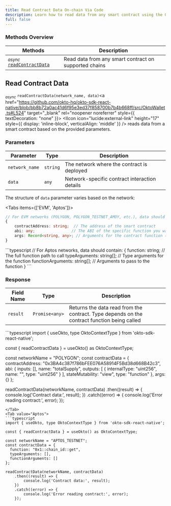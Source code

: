 ```yaml
---
title: Read Contract Data On-chain Via Code
description: Learn how to read data from any smart contract using the Okto SDK.
full: false
---
```




### Methods Overview

| Methods | Description |
|---------|-------------|
| <sub><i>async</i></sub> [`readContractData`](#read-contract-data) | Read data from any smart contract on supported chains |

<div className="method-box">

## Read Contract Data

<sub><i>async</i></sub> `readContractData(network_name, data)`<a href="https://github.com/okto-hq/okto-sdk-react-native/blob/bb8b72a0ac41d6f95e3ed37f858700b7b4b668ff/src/OktoWallet.ts#L524" target="_blank" rel="noopener noreferrer" style={{ textDecoration: "none" }}> <IIcon icon="lucide:external-link" height="17" style={{ display: 'inline-block', verticalAlign: 'middle' }} /></a> reads data from a smart contract based on the provided parameters.

### Parameters

| Parameter | Type | Description |
|-----------|------|-------------|
| `network_name` | `string` | The network where the contract is deployed |
| `data` | `any` | Network-specific contract interaction details |

The structure of `data` parameter varies based on the network:

<Tabs items={['EVM', 'Aptos']}>
<Tab value="EVM">
```typescript
// For EVM networks (POLYGON, POLYGON_TESTNET_AMOY, etc.), data should contain:
{
    contractAddress: string;  // The address of the smart contract
    abi: any;                // The ABI of the specific function you want to call
    args: Record<string, any>; // Arguments for the contract function (empty object if no arguments required)
}
```
</Tab>
<Tab value="Aptos">
```typescript
// For Aptos networks, data should contain:
{
    function: string;        // The full function path to call
    typeArguments: string[]; // Type arguments for the function
    functionArguments: string[]; // Arguments to pass to the function
}
```
</Tab>
</Tabs>

### Response

<Callout title="Success Response">

| Field Name | Type | Description |
|------------|------|-------------|
| `result` | `Promise<any>` | Returns the data read from the contract. Type depends on the contract function being called |

</Callout>

<Accordions>
<Accordion title="Example">
<Tabs items={['EVM', 'Aptos']}>
<Tab value="EVM">
```typescript
import { useOkto, type OktoContextType } from 'okto-sdk-react-native';

const { readContractData } = useOkto() as OktoContextType;

const networkName = "POLYGON";
const contractData = {
  contractAddress: "0x3BA4c387f786bFEE076A58914F5Bd38d668B42c3",
  abi: {
    inputs: [],
    name: "totalSupply",
    outputs: [
      {
        internalType: "uint256",
        name: "",
        type: "uint256"
      }
    ],
    stateMutability: "view",
    type: "function"
  },
  args: {}
};

readContractData(networkName, contractData)
    .then((result) => {
        console.log('Contract data:', result);
    })
    .catch((error) => {
        console.log('Error reading contract:', error);
    });
```
</Tab>
<Tab value="Aptos">
```typescript
import { useOkto, type OktoContextType } from 'okto-sdk-react-native';

const { readContractData } = useOkto() as OktoContextType;

const networkName = "APTOS_TESTNET";
const contractData = {
  function: "0x1::chain_id::get",
  typeArguments: [],
  functionArguments: []
};

readContractData(networkName, contractData)
    .then((result) => {
        console.log('Contract data:', result);
    })
    .catch((error) => {
        console.log('Error reading contract:', error);
    });
```
</Tab>
</Tabs>
</Accordion>
</Accordions>

</div>